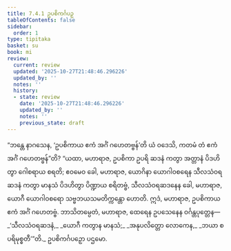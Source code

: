 ```yaml
---
title: 7.4.1 ဥပစိကင်္ဂပဉှ
tableOfContents: false
sidebar:
  order: 1
type: tipitaka
basket: su
book: mi
review:
  current: review
  updated: '2025-10-27T21:48:46.296226'
  updated_by: ''
  notes: ''
  history:
  - state: review
    date: '2025-10-27T21:48:46.296226'
    updated_by: ''
    notes: ''
    previous_state: draft
---
```



<ReviewStatus review={frontmatter.review} showDetails={true} />

<HypothesisAnnotation frontmatter={frontmatter} />

<DynamicBreadcrumb />

<Division number="255" book="mi" e="ch" v="28">

<Paragraph number="1836" book="mi">
“ဘန္တေ နာဂသေန, ‘ဥပစိကာယ ဧကံ အင်္ဂံ ဂဟေတဗ္ဗန်’တိ ယံ ဝဒေသိ, ကတမံ တံ ဧကံ အင်္ဂံ ဂဟေတဗ္ဗန်”တိ? “ယထာ, မဟာရာဇ, ဥပစိကာ ဥပရိ ဆဒနံ ကတွာ အတ္တာနံ ပိဒဟိတွာ ဂေါစရာယ စရတိ; ဧဝမေဝ ခေါ, မဟာရာဇ, ယောဂိနာ ယောဂါဝစရေန သီလသံဝရဆဒနံ ကတွာ မာနသံ ပိဒဟိတွာ ပိဏ္ဍာယ စရိတဗ္ဗံ, သီလသံဝရဆဒနေန ခေါ, မဟာရာဇ, ယောဂီ ယောဂါဝစရော သဗ္ဗဘယသမတိက္ကန္တော ဟောတိ. ဣဒံ, မဟာရာဇ, ဥပစိကာယ ဧကံ အင်္ဂံ ဂဟေတဗ္ဗံ. ဘာသိတမ္ပေတံ, မဟာရာဇ, ထေရေန ဥပသေနေန ဝင်္ဂန္တပုတ္တေန—
</Paragraph>

<Paragraph number="1837" type="verses" book="mi">
_‘သီလသံဝရဆဒနံ,_  
_ယောဂီ ကတွာန မာနသံ;_  
_အနုပလိတ္တော လောကေန,_  
_ဘယာ စ ပရိမုစ္စတီ’”တိ._  


</Paragraph>
</Division>

<Paragraph number="1838" type="center" book="mi">
ဥပစိကင်္ဂပဉှော ပဌမော.
</Paragraph>